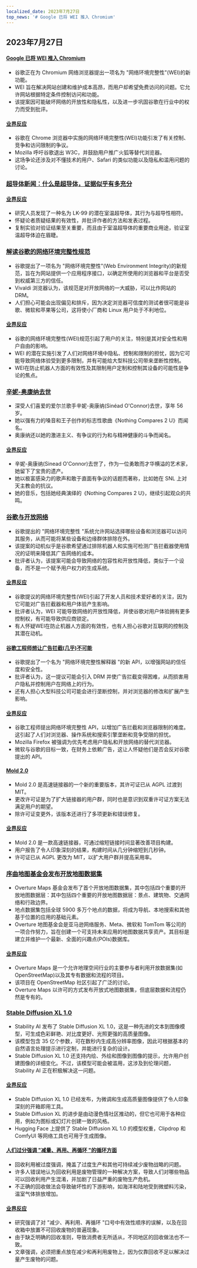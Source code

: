 ```yaml
---
localized_date: 2023年7月27日
top_news: '# Google 已将 WEI 推入 Chromium'
---
```




<CallToAction />

<Steps>

## 2023年7月27日

#### [Google 已将 WEI 推入 Chromium](https://github.com/chromium/chromium/commit/6f47a22906b2899412e79a2727355efa9cc8f5bd)

- 谷歌正在为 Chromium 网络浏览器提出一项名为 "网络环境完整性"(WEI)的新功能。
- WEI 旨在解决网站创建和维护成本高昂，而用户却希望免费访问的问题。它允许网站根据特定条件控制访问和功能。
- 该提案因可能破坏网络的开放性和隐私性，以及进一步巩固谷歌在行业中的权力而受到批评。

#### [业界反应](http://news.ycombinator.com/item?id=36876301)

- 谷歌在 Chrome 浏览器中实施的网络环境完整性(WEI)功能引发了有关控制、竞争和访问限制的争议。
- Mozilla 呼吁谷歌退出 W3C，并鼓励用户推广火狐等替代浏览器。
- 这场争论还涉及对不懂技术的用户、Safari 的类似功能以及隐私和滥用问题的讨论。

### [超导体新闻：什么是超导体，证据似乎有多充分](https://www.science.org/content/blog-post/breaking-superconductor-news)

#### [业界反应](http://news.ycombinator.com/item?id=36881808)

- 研究人员发现了一种名为 LK-99 的潜在室温超导体，其行为与超导性相符。
- 怀疑论者质疑结果的有效性，并批评作者的方法和发表过程。
- 复制实验对验证结果至关重要，而且由于室温超导体的重要商业用途，验证室温超导体迫在眉睫。

### [解读谷歌的网络环境完整性规范](https://vivaldi.com/blog/googles-new-dangerous-web-environment-integrity-spec/)

- 谷歌提出了一项名为 "网络环境完整性"(Web Environment Integrity)的新规范，旨在为网站提供一个应用程序接口，以确定所使用的浏览器和平台是否受到权威第三方的信任。
- Vivaldi 浏览器认为，该规范是对开放网络的一大威胁，可以比作网站的 DRM。
- 人们担心可能会出现偏见和排斥，因为决定浏览器可信度的测试者很可能是谷歌、微软和苹果等公司，这将使小厂商和 Linux 用户处于不利地位。

#### [业界反应](http://news.ycombinator.com/item?id=36875940)

- 谷歌的网络环境完整性(WEI)规范引起了用户的关注，特别是其对安全性和用户自由的影响。
- WEI 的潜在实施引发了人们对网络环境中隐私、控制和限制的担忧，因为它可能导致网络体验受到更多限制，并有可能给大型科技公司带来垄断性控制。
- WEI在防止机器人方面的有效性及其限制用户定制和控制其设备的可能性是争论的焦点。

### [辛妮-奥康纳去世](https://www.irishtimes.com/culture/music/2023/07/26/sinead-oconnor-acclaimed-dublin-singer-dies-aged-56/)

- 深受人们喜爱的爱尔兰歌手辛妮-奥康纳(Sinéad O'Connor)去世，享年 56 岁。
- 她以强有力的嗓音和王子创作的标志性歌曲《Nothing Compares 2 U》而闻名。
- 奥康纳还以她的激进主义、有争议的行为和与精神健康的斗争而闻名。

#### [业界反应](http://news.ycombinator.com/item?id=36881814)

- 辛妮-奥康纳(Sinead O'Connor)去世了，作为一位勇敢而才华横溢的艺术家，她留下了宝贵的遗产。
- 她以极富感染力的歌声和敢于直面有争议的话题而著称，比如她在 SNL 上对天主教会的抗议。
- 她的音乐，包括她经典演绎的《Nothing Compares 2 U》，继续引起观众的共鸣。

### [谷歌与开放网络](https://interpeer.io/blog/2023/07/google-vs-the-open-web/)

- 谷歌提出的 "网络环境完整性 "系统允许网站选择哪些设备和浏览器可以访问其服务，从而可能将某些设备和边缘群体排除在外。
- 该提案的动机似乎是谷歌希望通过排除机器人和实施可检测广告拦截器使用情况的证明来降低其广告网络的成本。
- 批评者认为，该提案可能会导致网络的包容性和开放性降低，类似于一个设备，而不是一个赋予用户权力的生成系统。

#### [业界反应](http://news.ycombinator.com/item?id=36875164)

- 谷歌提议的网络环境完整性(WEI)引起了开发人员和技术爱好者的关注，因为它可能对广告拦截器和用户体验产生影响。
- 批评者认为，WEI 可能导致网络的开放性降低，并使谷歌对用户体验拥有更多控制权，有可能导致供应商锁定。
- 有人怀疑WEI在防止机器人方面的有效性，也有人担心谷歌对互联网的控制及其潜在动机。

#### [谷歌工程师想让广告拦截(几乎)不可能](https://stackdiary.com/web-environment-integrity/)

- 谷歌提出了一个名为 "网络环境完整性解释器 "的新 API，以增强网站的信任度和安全性。
- 批评者认为，这一提议可能会引入 DRM 并使广告拦截变得困难，从而损害用户隐私并控制用户在网络上的行为。
- 还有人担心大型科技公司可能会进行垄断控制，并对浏览器的修改和扩展产生影响。

#### [业界反应](http://news.ycombinator.com/item?id=36875226)

- 谷歌工程师提出网络环境完整性 API，以增加广告拦截和浏览器限制的难度。这引起了人们对浏览器、操作系统和搜索引擎垄断和竞争受限的担忧。
- Mozilla Firefox 被强调为优先考虑用户隐私和开放网络的替代浏览器。
- 微软与谷歌的目标一致，在财务上依赖广告，这让人怀疑他们是否会反对谷歌提出的 API。

#### [Mold 2.0](https://github.com/rui314/mold/releases/tag/v2.0.0)

- Mold 2.0 是高速链接器的一个新的重要版本，其许可证已从 AGPL 过渡到 MIT。
- 更改许可证是为了扩大链接器的用户群，同时也是意识到双重许可证方案无法满足用户的期望。
- 除许可证变更外，该版本还进行了多项更新和错误修复。

#### [业界反应](http://news.ycombinator.com/item?id=36876783)

- Mold 2.0 是一款高速链接器，可通过缩短链接时间显著改善项目构建。
- 用户报告了令人印象深刻的结果，构建时间从几分钟缩短到几秒钟。
- 许可证已从 AGPL 更改为 MIT，以扩大用户群并提高采用率。

### [序曲地图基金会发布开放地图数据集](https://overturemaps.org/overture-maps-foundation-releases-first-world-wide-open-map-dataset/)

- Overture Maps 基金会发布了首个开放地图数据集，其中包括四个重要的开放地图数据层：其中包括四个重要的开放地图数据层：景点、建筑物、交通网络和行政边界。
- 地点数据集包括全球 5900 多万个地点的数据，将成为导航、本地搜索和其他基于位置的应用的基础元素。
- Overture 地图基金会是亚马逊网络服务、Meta、微软和 TomTom 等公司的一项合作努力，旨在创建一个可支持未来应用的地图数据共享资产。其目标是建立并维护一个最新、全面的兴趣点(POIs)数据库。

#### [业界反应](http://news.ycombinator.com/item?id=36879461)

- Overture Maps 是一个允许地理空间行业的主要参与者利用开放数据集(如 OpenStreetMap)以及其专有数据和流程的项目。
- 该项目在 OpenStreetMap 社区引起了广泛的讨论。
- Overture Maps 以许可的方式发布开放式地图数据集，但底层数据和流程仍然是专有的。

### [Stable Diffusion XL 1.0](https://techcrunch.com/2023/07/26/stability-ai-releases-its-latest-image-generating-model-stable-diffusion-xl-1-0/)

- Stability AI 发布了 Stable Diffusion XL 1.0，这是一种先进的文本到图像模型，可生成色彩鲜艳、对比度更好、光照更强的高质量图像。
- 该模型包含 35 亿个参数，可在数秒内生成高分辨率图像，因此可根据基本的自然语言处理提示进行定制，并能进行复杂的设计。
- Stable Diffusion XL 1.0 还支持内绘、外绘和图像到图像的提示，允许用户创建图像的详细变化。不过，该模型可能会被滥用，这涉及到伦理问题，Stability AI 正在积极解决这一问题。

#### [业界反应](http://news.ycombinator.com/item?id=36880756)

- Stable Diffusion XL 1.0 已经发布，为微调和生成高质量图像提供了令人印象深刻的开箱即用工具。
- Stable Diffusion XL 的进步是由动漫色情社区推动的，但它也可用于各种应用，例如为图标或幻灯片创建一致的风格。
- Hugging Face 上提供了 Stable Diffusion XL 1.0 的模型权重，Clipdrop 和 ComfyUI 等网络工具也可用于生成图像。

#### [人们过分强调 "减量、再用、再循环 "的循环方面](https://futurism.com/the-byte/scientists-recycling-backfired)

- 回收利用被过度强调，掩盖了过度生产和其他可持续减少废物战略的问题。
- 许多人错误地认为回收利用是废物管理的一种解决方案，导致人们对哪些物品可以回收利用产生混淆，并加剧了日益严重的废物生产危机。
- 不正确的回收做法会导致破坏性的下游影响，如海洋和陆地受到微塑料污染，温室气体排放增加。

#### [业界反应](http://news.ycombinator.com/item?id=36873516)

- 研究强调了对 "减少、再利用、再循环 "口号中有效性顺序的误解，以及在回收箱中放置不可回收废物的普遍现象。
- 由于缺乏明确的回收准则，导致消费者无所适从，不同地区的回收做法也不一致。
- 文章强调，必须把重点放在减少和再利用废物上，因为仅靠回收不足以解决过量产生废物的问题。

</Steps>
